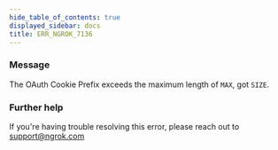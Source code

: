 ```yaml
---
hide_table_of_contents: true
displayed_sidebar: docs
title: ERR_NGROK_7136
---
```


### Message

The OAuth Cookie Prefix exceeds the maximum length of `MAX`, got `SIZE`.

<ErrorDetails />

### Further help

If you're having trouble resolving this error, please reach out to [support@ngrok.com](mailto:support@ngrok.com?subject=Help%20with%20ERR_NGROK_7136)
